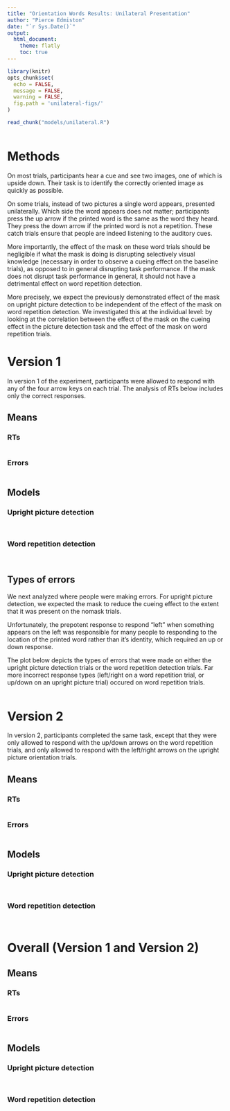 ```yaml
---
title: "Orientation Words Results: Unilateral Presentation"
author: "Pierce Edmiston"
date: "`r Sys.Date()`"
output:
  html_document:
    theme: flatly
    toc: true
---
```


```r
library(knitr)
opts_chunk$set(
  echo = FALSE,
  message = FALSE,
  warning = FALSE,
  fig.path = 'unilateral-figs/'
)

read_chunk("models/unilateral.R")
```

```r
```

# Methods

On most trials, participants hear a cue and see two images, one of which
is upside down. Their task is to identify the correctly oriented image 
as quickly as possible.

On some trials, instead of two pictures a single word appears, presented
unilaterally. Which side the word appears does not matter; participants
press the up arrow if the printed word is the same as the word they heard.
They press the down arrow if the printed word is not a repetition. These
catch trials ensure that people are indeed listening to the auditory cues.

More importantly, the effect of the mask on these word trials should be
negligible if what the mask is doing is disrupting selectively visual
knowledge (necessary in order to observe a cueing effect on the baseline
trials), as opposed to in general disrupting task performance. If the mask
does not disrupt task performance in general, it should not have a
detrimental effect on word repetition detection.

More precisely, we expect the previously demonstrated effect of the mask
on upright picture detection to be independent of the effect of the mask
on word repetition detection. We investigated this at the individual level:
by looking at the correlation between the effect of the mask on the cueing
effect in the picture detection task and the effect of the mask on word
repetition trials.

# Version 1

In version 1 of the experiment, participants were allowed to respond with
any of the four arrow keys on each trial. The analysis of RTs below includes 
only the correct responses.

## Means

### RTs

```r
```

### Errors

```r
```

## Models

### Upright picture detection

```r
```

```r
```

### Word repetition detection

```r
```

```r
```

## Types of errors

We next analyzed where people were making errors. For upright picture
detection, we expected the mask to reduce the cueing effect to the
extent that it was present on the nomask trials.

Unfortunately, the prepotent response to respond "left" when something appears on the left was responsible for many people to responding to the location of the printed word rather than it's identity, which required an up or down response.

The plot below depicts the types of errors that were made on either the
upright picture detection trials or the word repetition detection trials.
Far more incorrect response types (left/right on a word repetition trial, or up/down on an upright picture trial) occured on word repetition trials.

```r
```

# Version 2

In version 2, participants completed the same task, except that they were
only allowed to respond with the up/down arrows on the word repetition trials,
and only allowed to respond with the left/right arrows on the upright picture
orientation trials.

## Means

### RTs

```r
```

### Errors

```r
```

## Models

### Upright picture detection

```r
```

```r
```

### Word repetition detection

```r
```

```r
```

# Overall (Version 1 and Version 2)

## Means

### RTs

```r
```

### Errors

```r
```

## Models

### Upright picture detection

```r
```

```r
```

### Word repetition detection

```r
```

```r
```

